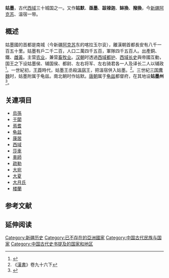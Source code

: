'''姑墨'''，古代[[西域|西域]]三十城国之一。又作'''姑默'''、'''亟墨'''、'''跋禄迦'''、'''缽換'''、'''撥換'''，今[[新疆|新疆]][[阿克苏|阿克苏]]、温宿一带。

==概述 ==
姑墨國的首都是南城（今新疆[[阿克苏|阿克苏]]东的喀拉玉尔衮），離漢朝首都長安有八千一百五十里。姑墨有戶二千二百，人口二萬四千五百，軍隊四千五百人。出產銅、鐵、[[雌黃|雌黃]]。主营[[农业|农业]]，兼营[[畜牧业|畜牧业]]。[[汉朝|汉朝]]时透過[[西域都护|西域都护]]、[[西域|西域]][[长史|长史]]與帝國互動，国王之下设姑墨侯、辅国侯、都尉、左右将军、左右骑君各一人及译长二人以辅政<ref>{{Cite book|title=大辞海 民族卷|last=夏征农，陈至立主编|first=|publisher=上海：上海辞书出版社|year=2012.12|isbn=978-7-5326-3821-5|location=|pages=315}}</ref>。一世紀初，[[王莽|王莽]]時代，姑墨王丞殺[[溫宿|溫宿]]王，把溫宿併入姑墨。<ref>《[[漢書|漢書]]》卷九十六下</ref>。三世紀[[三国|三国]][[曹魏|曹魏]]时，姑墨附属于龟兹。南北朝时作姑默。[[唐朝|唐朝]]属于[[龟兹|龟兹]]都督府，在其地设'''姑墨州'''<ref>{{Cite book|title=中国少数民族文化大辞典 综合卷|last=铁木尔·达瓦买提主编|first=|publisher=北京：民族出版社|year=1999.09|isbn=7-105-03562-5|location=|pages=69}}</ref>。

== 关連項目 ==
*[[烏孫|烏孫]]
*[[于闐|于闐]]
*[[焉耆|焉耆]]
*[[龟兹|龟兹]]
*[[康居|康居]]
*[[西域|西域]]
*[[莎車|莎車]]
*[[車師|車師]]
*[[疏勒|疏勒]]
*[[大宛|大宛]]
*[[大夏|大夏]]
*[[大月氏|大月氏]]
*[[楼蘭|楼蘭]]

==参考文献==
{{reflist}}

== 延伸阅读 ==
{{Wikisource further reading}}{{西域三十六国}}
[[Category:新疆历史|Category:新疆历史]]
[[Category:已不存在的亞洲國家|Category:已不存在的亞洲國家]]
[[Category:中国古代民族与国家|Category:中国古代民族与国家]]
[[Category:中国古代史书提及的国家和地区|Category:中国古代史书提及的国家和地区]]